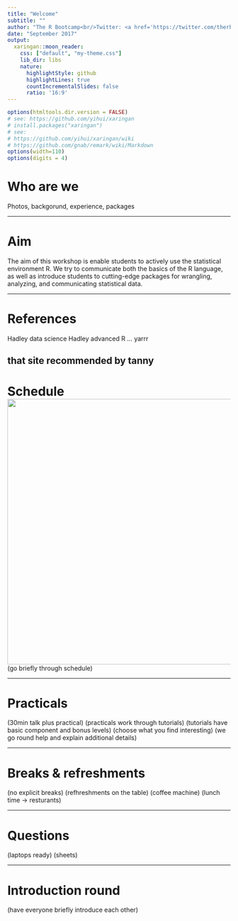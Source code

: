 ```yaml
---
title: "Welcome"
subtitle: ""
author: "The R Bootcamp<br/>Twitter: <a href='https://twitter.com/therbootcamp'>@therbootcamp</a>"
date: "September 2017"
output:
  xaringan::moon_reader:
    css: ["default", "my-theme.css"]
    lib_dir: libs
    nature:
      highlightStyle: github
      highlightLines: true
      countIncrementalSlides: false
      ratio: '16:9'
---
```




```r
options(htmltools.dir.version = FALSE)
# see: https://github.com/yihui/xaringan
# install.packages("xaringan")
# see: 
# https://github.com/yihui/xaringan/wiki
# https://github.com/gnab/remark/wiki/Markdown
options(width=110)
options(digits = 4)
```

# Who are we

Photos, backgorund, experience, packages

---

# Aim

The aim of this workshop is enable students to actively use the statistical environment R. We try to communicate both the basics of the R language, as well as introduce students to cutting-edge packages for wrangling, analyzing, and communicating statistical data.  

---

# References

Hadley data science
Hadley advanced R
...
yarrr

that site recommended by tanny
---

# Schedule <img src="schedule.png" height="600" align="right">


(go briefly through schedule)

---

# Practicals

(30min talk plus practical)
(practicals work through tutorials)
(tutorials have basic component and bonus levels)
(choose what you find interesting)
(we go round help and explain additional details)


---

# Breaks & refreshments

(no explicit breaks)
(refhreshments on the table)
(coffee machine)
(lunch time -> resturants)

---

# Questions

(laptops ready)
(sheets)

---

# Introduction round

(have everyone briefly introduce each other)

